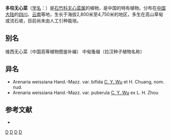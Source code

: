{{Speciesbox
| taxon = Arenaria(植物) weissiana
| binomial_authority = Hand.-Mazz.
| subdivision_ranks =[[变种|变种]]
| subdivision =
* 多柱无心菜 ''A. w.'' var. ''weissiana''
* [[裂瓣无心菜|裂瓣无心菜]] ''A. w.'' var. ''bifida''
* [[微毛无心菜|微毛无心菜]] ''A. w.'' var. ''puberula''
}}

'''多柱无心菜'''（[[学名|学名]]：{{lang|la|''Arenaria weissiana''}}）是[[石竹科|石竹科]][[无心菜属|无心菜属]]的植物，是中国的特有植物。分布在[[中国大陆|中国大陆]]的[[四川|四川]]、[[云南|云南]]等地，生长于海拔2,800米至4,750米的地区，多生在高山草甸或流石坡，目前尚未由人工引种栽培。

== 别名 ==
维西无心菜（中国高等植物图鉴补编） 中甸蚤缀（拉汉种子植物名称）

== 异名 ==
* Arenaria weissiana Hand.-Mazz. var. bifida [[吴征镒|C. Y. Wu]] et H. Chuang, nom. nud.
* Arenaria weissiana Hand.-Mazz. var. puberula [[吴征镒|C. Y. Wu]] ex L. H. Zhou

== 参考文献 ==
<div class="references-small">
* {{cite web| url =http://www.bioinfo.cn/db05/KmzwSpecies.php?action=view&id=3681| title =多柱无心菜（原变种）| work =《中国高等植物数据库全库》| publisher =中国科学院微生物研究所| author =昆明植物研究所| accessdate =2009-02-24| deadurl =yes| archiveurl =https://web.archive.org/web/20160305072950/http://www.bioinfo.cn/db05/KmzwSpecies.php?action=view&id=3681| archivedate =2016-03-05}}
</div>
{{Taxonbar|from=Q10932708}}

[[Category:无心菜属|D]]
[[Category:中国特有植物|D]]
[[Category:云南植物|D]]
[[Category:四川植物|D]]